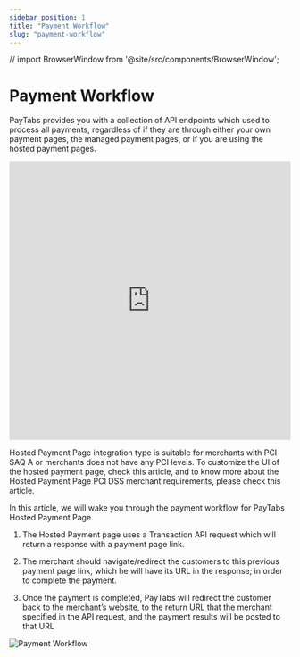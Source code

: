 ```yaml
---
sidebar_position: 1
title: "Payment Workflow"
slug: "payment-workflow"
---
```


// import BrowserWindow from '@site/src/components/BrowserWindow';

<MainParagraph />

# Payment Workflow

PayTabs provides you with a collection of API endpoints which used to process all payments, regardless of if they are through either your own payment pages, the managed payment pages, or if you are using the hosted payment pages.

<iframe width="100%" height="500" src="https://www.youtube.com/embed/Q8DQf41aCK8" title="INTEGRATIONS: Step 3 - Hosted Payment Page APIs | Initiating the payment | Payment Workflow" frameborder="0" allow="accelerometer; autoplay; clipboard-write; encrypted-media; gyroscope; picture-in-picture; web-share" referrerpolicy="strict-origin-when-cross-origin" allowfullscreen></iframe>

Hosted Payment Page integration type is suitable for merchants with PCI SAQ A or merchants does not have any PCI levels. To customize the UI of the hosted payment page, check this article, and to know more about the Hosted Payment Page PCI DSS merchant requirements, please check this article.

In this article, we will wake you through the payment workflow for PayTabs Hosted Payment Page.

1. The Hosted Payment page uses a Transaction API request which will return a response with a payment page link.

2. The merchant should navigate/redirect the customers to this previous payment page link, which he will have its URL in the response; in order to complete the payment.

3. Once the payment is completed, PayTabs will redirect the customer back to the merchant’s website, to the return URL that the merchant specified in the API request, and the payment results will be posted to that URL

![Payment Workflow](@site/src/images/EIXK6LHamiebPxFQlv587jcXU7ME0G-ceg.png)
